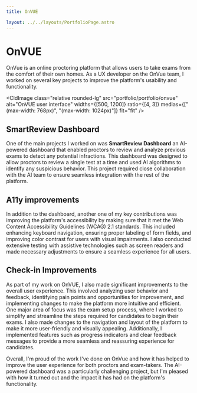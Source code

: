 ```yaml
---
title: OnVUE

layout: ../../layouts/PortfolioPage.astro
---
```



# OnVUE

OnVue is an online proctoring platform that allows users to take exams from the comfort of their own homes. As a UX developer on the OnVue team, I worked on several key projects to improve the platform's usability and functionality.

<CldImage
  class="relative rounded-lg"
  src="portfolio/portfolio/onvue"
  alt="OnVUE user interface"
  widths={[500, 1200]}
  ratio={[4, 3]}
  medias={["(max-width: 768px)", "(max-width: 1024px)"]}
  fit="fit"
/>

## SmartReview Dashboard

One of the main projects I worked on was **SmartReview Dashboard** an AI-powered dashboard that enabled proctors to review and analyze previous exams to detect any potential infractions. This dashboard was designed to allow proctors to review a single test at a time and used AI algorithms to identify any suspicious behavior. This project required close collaboration with the AI team to ensure seamless integration with the rest of the platform.

## A11y improvements

In addition to the dashboard, another one of my key contributions was improving the platform's accessibility by making sure that it met the Web Content Accessibility Guidelines (WCAG) 2.1 standards. This included enhancing keyboard navigation, ensuring proper labeling of form fields, and improving color contrast for users with visual impairments. I also conducted extensive testing with assistive technologies such as screen readers and made necessary adjustments to ensure a seamless experience for all users.

## Check-in Improvements

As part of my work on OnVUE, I also made significant improvements to the overall user experience. This involved analyzing user behavior and feedback, identifying pain points and opportunities for improvement, and implementing changes to make the platform more intuitive and efficient. One major area of focus was the exam setup process, where I worked to simplify and streamline the steps required for candidates to begin their exams. I also made changes to the navigation and layout of the platform to make it more user-friendly and visually appealing. Additionally, I implemented features such as progress indicators and clear feedback messages to provide a more seamless and reassuring experience for candidates.

Overall, I'm proud of the work I've done on OnVue and how it has helped to improve the user experience for both proctors and exam-takers. The AI-powered dashboard was a particularly challenging project, but I'm pleased with how it turned out and the impact it has had on the platform's functionality.
